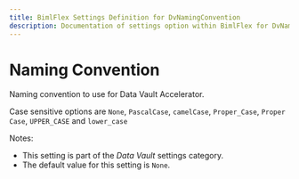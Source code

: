 ---
title: BimlFlex Settings Definition for DvNamingConvention
description: Documentation of settings option within BimlFlex for DvNamingConvention
---
<head>
  <meta name="varigenceProduct" content="BimlFlex"></meta>
  <meta name="varigenceArticleType" content="Reference"></meta>
</head>


# Naming Convention

Naming convention to use for Data Vault Accelerator.

Case sensitive options are `None`, `PascalCase`, `camelCase`, `Proper_Case`, `Proper Case`, `UPPER_CASE` and `lower_case`

Notes:

* This setting is part of the *Data Vault* settings category.
* The default value for this setting is `None`.
